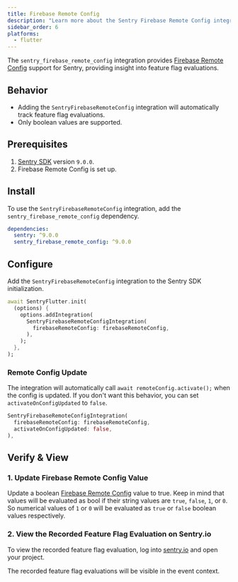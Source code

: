 ```yaml
---
title: Firebase Remote Config
description: "Learn more about the Sentry Firebase Remote Config integration for the Dart SDK."
sidebar_order: 6
platforms:
  - flutter
---
```


The `sentry_firebase_remote_config` integration provides [Firebase Remote Config](https://firebase.google.com/docs/remote-config/get-started?platform=flutter) support for Sentry, providing insight into feature flag evaluations.

## Behavior

- Adding the `SentryFirebaseRemoteConfig` integration will automatically track feature flag evaluations.
- Only boolean values are supported.

## Prerequisites

1. [Sentry SDK](/platforms/dart/#configure) version `9.0.0`.
2. Firebase Remote Config is set up.

## Install

To use the `SentryFirebaseRemoteConfig` integration, add the `sentry_firebase_remote_config` dependency.

```yml {filename:pubspec.yaml}
dependencies:
  sentry: ^9.0.0
  sentry_firebase_remote_config: ^9.0.0
```

## Configure

Add the `SentryFirebaseRemoteConfig` integration to the Sentry SDK initialization.

```dart
await SentryFlutter.init(
  (options) {
    options.addIntegration(
      SentryFirebaseRemoteConfigIntegration(
        firebaseRemoteConfig: firebaseRemoteConfig,
      ),
    );
  },
);
```

### Remote Config Update

The integration will automatically call `await remoteConfig.activate();` when the config is updated.
If you don't want this behavior, you can set `activateOnConfigUpdated` to `false`.

```dart
SentryFirebaseRemoteConfigIntegration(
  firebaseRemoteConfig: firebaseRemoteConfig,
  activateOnConfigUpdated: false,
),
```

## Verify & View

### 1. Update Firebase Remote Config Value

Update a boolean [Firebase Remote Config](https://firebase.google.com/docs/remote-config/get-started?platform=flutter) value to true. Keep in mind that values will be evaluated as bool if their string values are `true`, `false`, `1`, or `0`. So numerical values of `1` or `0` will be evaluated as `true` or `false` boolean values respectively.

### 2. View the Recorded Feature Flag Evaluation on Sentry.io

To view the recorded feature flag evaluation, log into [sentry.io](https://sentry.io) and open your project.

The recorded feature flag evaluations will be visible in the event context.

